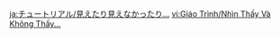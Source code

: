 {{Tutorial
|title    = The seen and unseen...
|subtitle = Exploration Knowledge
|type     = Adventure
|icon     = Icon Tutorial Combat.png
|about    = Tri-Lakshana Creature
|image1   = Tutorial The seen and unseen....png
|text1    = When [[Tri-Lakshana Creature]]s are activated using {{Electro}}, they will unleash a Truesense Pulse that may be able to display the location of certain hidden things.
|sort     = 6157
}}
<noinclude>
<!-- interwikis -->
[[ja:チュートリアル/見えたり見えなかったり…]]
[[vi:Giáo Trình/Nhìn Thấy Và Không Thấy...]]
</noinclude>